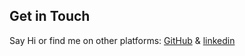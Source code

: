 ## Get in Touch

Say Hi or find me on other platforms: [GitHub](https://github.com/fortega328) & [linkedin](https://www.linkedin.com/in/fortega-mba-cams/)

